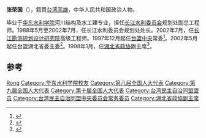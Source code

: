 '''张荣国'''（{{bd|1935年|1月||}}），籍貫[[台湾|台湾]][[高雄|高雄]]，中华人民共和国政治人物。

毕业于[[华东水利学院|华东水利学院]]河川结构及水工建专业，担任[[长江水利委员会|长江水利委员会]]规划处副总工程师。1988年5月至2002年7月，任长江水利委员会规划处处长。2002年7月，任[[长江勘测规划设计研究院|长江勘测规划设计研究院]]高级工程师。1997年12月起任[[台盟中央|台盟中央]]常委<ref>{{cite news|title=湖北台胞纪念台湾光复六十周年 表示要牢记历史|url=http://www.chinanews.com/news/2005/2005-10-24/8/642320.shtml|accessdate=2014-04-07|newspaper=中国新闻网|archive-date=2020-04-11|archive-url=https://web.archive.org/web/20200411153611/http://www.chinanews.com/news/2005/2005-10-24/8/642320.shtml|dead-url=no}}</ref>。2002年5月起任台盟湖北省委主委<ref>{{cite news|title=湖北省政协副主席张荣国|url=http://cppcc.people.com.cn/GB/34961/48930/48931/3448148.html|accessdate=2014-04-07|newspaper=人民网|archive-date=2020-04-11|archive-url=https://web.archive.org/web/20200411153621/http://cppcc.people.com.cn/GB/34961/48930/48931/3448148.html|dead-url=no}}</ref>。1998年1月，任[[湖北省政协|湖北省政协]]副主席<ref>{{cite news|title=张荣国|url=http://www.hb.xinhuanet.com/zhengwu/2006-05/14/content_6976391.htm|accessdate=2014-04-07|newspaper=新华网|deadurl=yes|archiveurl=https://web.archive.org/web/20140408224709/http://www.hb.xinhuanet.com/zhengwu/2006-05/14/content_6976391.htm|archivedate=2014-04-08}}</ref>。

== 参考 ==
{{reflist}}

{{中国政治人物小作品}}
{{台湾民主自治同盟第六届中央委员会}}
{{台湾民主自治同盟第七届中央委员会}}

{{Authority control}}
{{DEFAULTSORT:Zhang张}}
[[Category:张姓|Rong]]
[[Category:华东水利学院校友|Category:华东水利学院校友]]
[[Category:第八届全国人大代表|Category:第八届全国人大代表]]
[[Category:第九届全国人大代表|Category:第九届全国人大代表]]
[[Category:第十届全国人大代表|Category:第十届全国人大代表]]
[[Category:台湾民主自治同盟盟员|Category:台湾民主自治同盟盟员]]
[[Category:台湾民主自治同盟中央委员会常务委员|Category:台湾民主自治同盟中央委员会常务委员]]
[[Category:湖北省政協副主席|Category:湖北省政協副主席]]